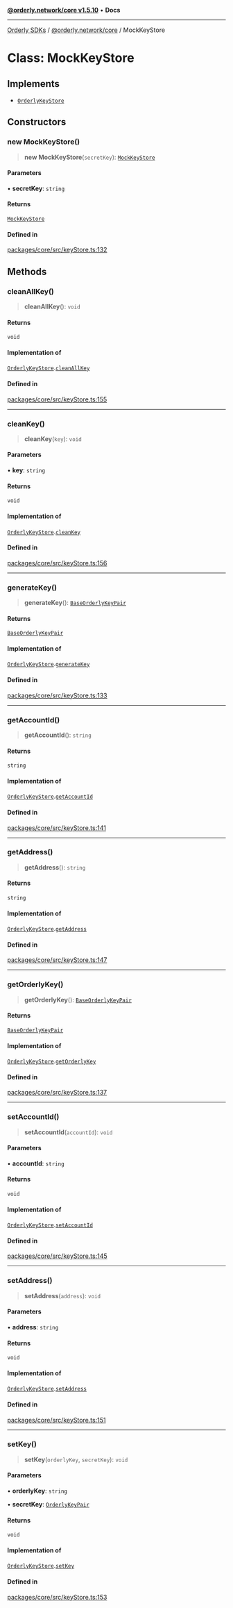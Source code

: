 [**@orderly.network/core v1.5.10**](/sdks/tech-doc/@orderly.network/core/README) • **Docs**

***

[Orderly SDKs](/sdks/tech-doc/packages) / [@orderly.network/core](/sdks/tech-doc/@orderly.network/core/README) / MockKeyStore

# Class: MockKeyStore

## Implements

- [`OrderlyKeyStore`](/sdks/tech-doc/@orderly.network/core/interfaces/OrderlyKeyStore)

## Constructors

### new MockKeyStore()

> **new MockKeyStore**(`secretKey`): [`MockKeyStore`](/sdks/tech-doc/@orderly.network/core/classes/MockKeyStore)

#### Parameters

• **secretKey**: `string`

#### Returns

[`MockKeyStore`](/sdks/tech-doc/@orderly.network/core/classes/MockKeyStore)

#### Defined in

[packages/core/src/keyStore.ts:132](https://github.com/OrderlyNetwork/js-sdk/blob/554ae704783e3b83c40bb234a899e8f02987d9b6/packages/core/src/keyStore.ts#L132)

## Methods

### cleanAllKey()

> **cleanAllKey**(): `void`

#### Returns

`void`

#### Implementation of

[`OrderlyKeyStore`](../interfaces/OrderlyKeyStore).[`cleanAllKey`](../interfaces/OrderlyKeyStore#cleanallkey)

#### Defined in

[packages/core/src/keyStore.ts:155](https://github.com/OrderlyNetwork/js-sdk/blob/554ae704783e3b83c40bb234a899e8f02987d9b6/packages/core/src/keyStore.ts#L155)

***

### cleanKey()

> **cleanKey**(`key`): `void`

#### Parameters

• **key**: `string`

#### Returns

`void`

#### Implementation of

[`OrderlyKeyStore`](../interfaces/OrderlyKeyStore).[`cleanKey`](../interfaces/OrderlyKeyStore#cleankey)

#### Defined in

[packages/core/src/keyStore.ts:156](https://github.com/OrderlyNetwork/js-sdk/blob/554ae704783e3b83c40bb234a899e8f02987d9b6/packages/core/src/keyStore.ts#L156)

***

### generateKey()

> **generateKey**(): [`BaseOrderlyKeyPair`](BaseOrderlyKeyPair)

#### Returns

[`BaseOrderlyKeyPair`](BaseOrderlyKeyPair)

#### Implementation of

[`OrderlyKeyStore`](../interfaces/OrderlyKeyStore).[`generateKey`](../interfaces/OrderlyKeyStore#generatekey)

#### Defined in

[packages/core/src/keyStore.ts:133](https://github.com/OrderlyNetwork/js-sdk/blob/554ae704783e3b83c40bb234a899e8f02987d9b6/packages/core/src/keyStore.ts#L133)

***

### getAccountId()

> **getAccountId**(): `string`

#### Returns

`string`

#### Implementation of

[`OrderlyKeyStore`](../interfaces/OrderlyKeyStore).[`getAccountId`](../interfaces/OrderlyKeyStore#getaccountid)

#### Defined in

[packages/core/src/keyStore.ts:141](https://github.com/OrderlyNetwork/js-sdk/blob/554ae704783e3b83c40bb234a899e8f02987d9b6/packages/core/src/keyStore.ts#L141)

***

### getAddress()

> **getAddress**(): `string`

#### Returns

`string`

#### Implementation of

[`OrderlyKeyStore`](../interfaces/OrderlyKeyStore).[`getAddress`](../interfaces/OrderlyKeyStore#getaddress)

#### Defined in

[packages/core/src/keyStore.ts:147](https://github.com/OrderlyNetwork/js-sdk/blob/554ae704783e3b83c40bb234a899e8f02987d9b6/packages/core/src/keyStore.ts#L147)

***

### getOrderlyKey()

> **getOrderlyKey**(): [`BaseOrderlyKeyPair`](BaseOrderlyKeyPair)

#### Returns

[`BaseOrderlyKeyPair`](BaseOrderlyKeyPair)

#### Implementation of

[`OrderlyKeyStore`](../interfaces/OrderlyKeyStore).[`getOrderlyKey`](../interfaces/OrderlyKeyStore#getorderlykey)

#### Defined in

[packages/core/src/keyStore.ts:137](https://github.com/OrderlyNetwork/js-sdk/blob/554ae704783e3b83c40bb234a899e8f02987d9b6/packages/core/src/keyStore.ts#L137)

***

### setAccountId()

> **setAccountId**(`accountId`): `void`

#### Parameters

• **accountId**: `string`

#### Returns

`void`

#### Implementation of

[`OrderlyKeyStore`](../interfaces/OrderlyKeyStore).[`setAccountId`](../interfaces/OrderlyKeyStore#setaccountid)

#### Defined in

[packages/core/src/keyStore.ts:145](https://github.com/OrderlyNetwork/js-sdk/blob/554ae704783e3b83c40bb234a899e8f02987d9b6/packages/core/src/keyStore.ts#L145)

***

### setAddress()

> **setAddress**(`address`): `void`

#### Parameters

• **address**: `string`

#### Returns

`void`

#### Implementation of

[`OrderlyKeyStore`](../interfaces/OrderlyKeyStore).[`setAddress`](../interfaces/OrderlyKeyStore#setaddress)

#### Defined in

[packages/core/src/keyStore.ts:151](https://github.com/OrderlyNetwork/js-sdk/blob/554ae704783e3b83c40bb234a899e8f02987d9b6/packages/core/src/keyStore.ts#L151)

***

### setKey()

> **setKey**(`orderlyKey`, `secretKey`): `void`

#### Parameters

• **orderlyKey**: `string`

• **secretKey**: [`OrderlyKeyPair`](../interfaces/OrderlyKeyPair)

#### Returns

`void`

#### Implementation of

[`OrderlyKeyStore`](../interfaces/OrderlyKeyStore).[`setKey`](../interfaces/OrderlyKeyStore#setkey)

#### Defined in

[packages/core/src/keyStore.ts:153](https://github.com/OrderlyNetwork/js-sdk/blob/554ae704783e3b83c40bb234a899e8f02987d9b6/packages/core/src/keyStore.ts#L153)
